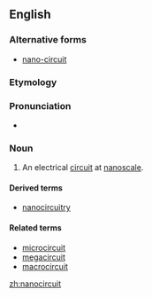 ==English==
===Alternative forms===
*[[nano-circuit]]
===Etymology===

{{prefix|nano|circuit}}
===Pronunciation===
*{{IPA|nænoʊˈsɝkɪt}} {{qualifier|US}}

===Noun===
{{en-noun}}

# An electrical [[circuit]] at [[nanoscale]].

====Derived terms====
*[[nanocircuitry]]
====Related terms====
*[[microcircuit]]
*[[megacircuit]]
*[[macrocircuit]]

[[zh:nanocircuit]]